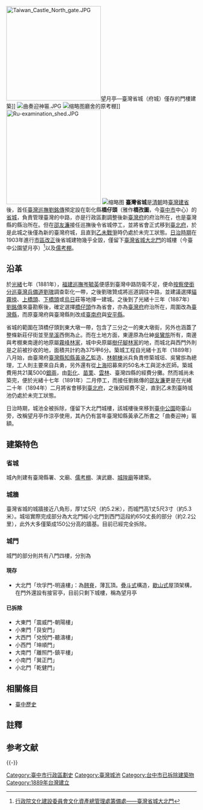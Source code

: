 {{NoteTA|1=zh:庄;zh-hant:庄}}
[[File:Taiwan_Castle_North_gate.JPG|250px]]望月亭—臺灣省城（府城）僅存的門樓建築]]
[[File:曲奏迎神匾.JPG|thumb]]
[[File:Early_governmental_office_buildings_of_Taichu.jpg|缩略图]]廳舍的原考棚]]
[[File:Ru-examination_shed.JPG|250px]]
[[File:Handcarintaiwan1920.jpg|缩略图]]
'''臺灣省城'''是[[清朝|清朝]]時[[臺灣建省|臺灣建省]]後，首任[[臺灣巡撫|臺灣巡撫]][[劉銘傳|劉銘傳]]預定設在彰化縣'''橋仔頭'''（雅作'''橋孜圖'''，今[[臺中市|臺中市]]中心）的[[省城|省城]]，負責管理臺灣的中路，亦是行政區劃調整後新[[臺灣府|臺灣府]]的府治所在，也是臺灣縣的縣治所在。但在[[邵友濂|邵友濂]]接任巡撫後令省城停工，並將省會正式移到[[臺北城|臺北府]]，於是此城之後僅為新的臺灣府城，且直到[[乙未戰爭|乙未戰爭]]時仍處於未完工狀態{{r|張}}。[[臺灣日治時期|日治時期]]在1903年進行[[市區改正|市區改正]]後省城建物幾乎全毀，僅留下[[臺灣省城大北門|臺灣省城大北門]]的城樓（今臺中公園望月亭）<ref>[http://www.hach.gov.tw/hach/frontsite/cultureassets/caseBasicInfoAction.do?method=doViewCaseBasicInfo&caseId=BA09602001490&version=1&assetsClassifyId=1.2&templateType=1&caseMenuId=15 行政院文化建設委員會文化資產總管理處籌備處——臺灣省城大北門]{{dead link|date=2018年4月 |bot=InternetArchiveBot |fix-attempted=yes }}</ref>以及[[臺灣省城儒考棚|儒考棚]]。

== 沿革 ==
於[[光緒|光緒]]七年（1881年），[[福建巡撫|福建巡撫]][[岑毓英|岑毓英]]便感到臺灣中路防衛不足，便命[[按察使銜分巡臺灣兵備道|按察使銜分巡臺灣兵備道]][[劉璈|劉璈]]調查彰化一帶，之後劉璈贊成將巡道調往中路，並建議選擇[[貓霧拺|貓霧拺]]、[[頂橋子頭|上橋頭]]、[[下橋子頭|下橋頭]]或[[烏日|烏日]]莊等地擇一建城。之後到了光緒十三年（1887年）[[劉銘傳|劉銘傳]]來臺勘察後，確定選擇[[南區_(臺中市)|橋仔頭]]作為省會，亦為[[臺灣府|臺灣府]]府治所在，周圍改為[[臺灣縣|臺灣縣]]，而原臺灣府與臺灣縣則改成[[臺南府|臺南府]]與[[臺灣縣_(1684年-1887年)|安平縣]]{{r|張}}。

省城的範圍在頂橋仔頭到東大墩一帶，包含了三分之一的東大墩街，另外也涵蓋了整條新莊仔街並至[[旱溪|旱溪]]西側為止。而在土地方面，東邊原為仕紳[[吳鸞旂|吳鸞旂]]所有，南邊與考棚東南邊的地原屬[[霧峰林家|霧峰林家]]，城中央原屬[[樹仔腳林家|樹仔腳林家]]的地，而城北與西門外則是之前被抄收的地，面積共計約為375甲6分。築城工程自光緒十五年（1889年）八月始，由臺灣府[[臺灣縣|臺灣縣]][[知縣|知縣]][[黃承乙|黃承乙]]監造、[[林朝棟|林朝棟]]派兵負責修築城垣、吳鸞旂為總理，工人則主要來自兵勇，另外還有從[[上海|上海]]招募來的50名木工與泥水匠師。築城費用共21萬5000[[銀兩|銀兩]]{{NoteTag|1=這筆工程款包括了建考棚的28000兩、衙署20000兩、文廟30000兩與城隍廟8000兩{{r|周}}。}}，由[[彰化縣_(清朝)|彰化]]、[[苗栗縣_(清朝)|苗栗]]、[[雲林縣_(清朝)|雲林]]、臺灣四縣的經費分攤。然而城尚未築完，便於光緒十七年（1891年）二月停工，而接任劉銘傳的[[邵友濂|邵友濂]]更是在光緒二十年（1894年）二月將省會移到[[臺北府|臺北府]]，之後因經費不足，直到乙未割臺時城池仍處於未完工狀態{{r|張}}{{r|周}}。

日治時期，城池全被拆除，僅留下大北門城樓，該城樓後來移到[[臺中公園|臺中公園]]砲臺山旁，改稱望月亭作涼亭使用，其內仍有當年臺灣知縣黃承乙所書之「曲奏迎神」匾額{{r|張}}。

== 建築特色 ==

=== 省城 ===
城內則建有臺灣縣署、文廟、[[臺灣省城儒考棚|儒考棚]]、演武廳、[[臺中城隍廟|城隍廟]]等建築{{r|張}}。

=== 城牆 ===
臺灣省城的城牆接近八角形，厚1丈5尺（約5.2米），而城門高1丈5尺3寸（約5.3米）。城垣實際完成部分為大北門經小北門到西門這段約650丈長的部分（約2.2公里），此外大多僅築成150公分高的牆基。目前已經完全拆除。

=== 城門 ===
城門的部分則共有八門四樓，分別為

==== 現存 ====

* 大北門「坎孚門-明遠樓」：為[[燕尾脊|翹脊]]，薄瓦頂。[[斗栱|疊斗式]]構造，[[歇山式|歇山式]]屋頂架構，在門外還設有接官亭，目前只剩下城樓，稱為望月亭

==== 已拆除 ====

* 大東門「震威門-朝陽樓」
* 小東門「艮安門」
* 大西門「兌悅門-聽濤樓」
* 小西門「坤順門」
* 大南門「離照門-鎮平樓」
* 小南門「巽正門」
* 小北門「乾健門」
:

== 相關條目 ==
*[[臺中歷史|臺中歷史]]

== 註釋 ==
{{NoteFoot}}

== 参考文献 ==
{{Reflist
|refs =
<ref name="張">{{cite book |author=張志遠 |title=《台灣的古城》 |publisher=[[遠足文化|遠足文化]] |location=[[台北縣|台北縣]][[新店市|新店市]] |isbn=978-986-6731-00-6 |pages = 108–111 |date = 2007-09 }}</ref>
<ref name="周">{{cite web |url = http://etdncku.lib.ncku.edu.tw/ETD-db/ETD-search-c/getfile?URN=etd-0214103-105706&filename=etd-0214103-105706.pdf |language=zh-Hant |author=周郁森 |title = 清代臺灣城牆興築之研究 |pages = 36–38 |publisher=國立成功大學 }}{{dead link|date=2018年1月 |bot=InternetArchiveBot |fix-attempted=yes }}</ref>
}}

{{-}}
{{臺灣城池}}

[[Category:臺中市行政區劃史|Category:臺中市行政區劃史]]
[[Category:臺灣城池|Category:臺灣城池]]
[[Category:台中市已拆除建築物|Category:台中市已拆除建築物]]
[[Category:1889年台灣建立|Category:1889年台灣建立]]